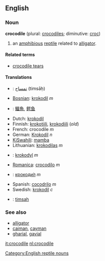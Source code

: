 ==English==

===Noun===
'''crocodile''' (plural: [[crocodiles]]; diminutive: [[croc]])

#an [[amphibious]] [[reptile]] related to [[alligator]].

====Related terms====
*[[crocodile tears]]

====Translations====
*{{ar}}: [[تمساح]] (timsāḥ)
*[[Bosnian]]: [[krokodil]] ''m''
*{{zh}}: [[鱷魚]], [[鳄鱼]]
*Dutch: [[krokodil]]
*Finnish: [[krokotiili]], [[krokodiili]] (''old'')
*French: crocodile ''m''
*German: [[Krokodil]] ''n''
*[[KiSwahili]]: [[mamba]]
*Lithuanian: [[krokodilas]] ''m''
*{{pl}}: [[krokodyl]] ''m''
*[[Romanica]]: [[crocodilo]] ''m''
*{{ru}}: [[крокодил|крокоди́л]] ''m''
*Spanish: [[cocodrilo]] ''m''
*Swedish: [[krokodil]] ''c''
*{{tr}}: [[timsah]]

===See also===
*[[alligator]]
*[[caiman]], [[cayman]]
*[[gharial]], [[gavial]]

[[Category:English reptile nouns]]

[[it:crocodile]]
[[nl:crocodile]]
